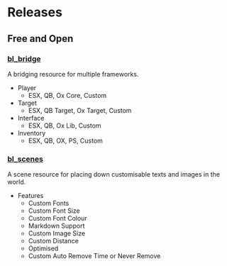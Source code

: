 # Releases

##  Free and Open
### [bl_bridge](https://github.com/Byte-Labs-Project/bl_bridge)
A bridging resource for multiple frameworks. 
- Player
    - ESX, QB, Ox Core, Custom
- Target
    - ESX, QB Target, Ox Target, Custom
- Interface
    - ESX, QB, Ox Lib, Custom
- Inventory
    - ESX, QB, OX, PS, Custom

### [bl_scenes](https://github.com/Byte-Labs-Project/bl_scenes)
A scene resource for placing down customisable texts and images in the world.
- Features
    - Custom Fonts
    - Custom Font Size
    - Custom Font Colour
    - Markdown Support
    - Custom Image Size
    - Custom Distance
    - Optimised
    - Custom Auto Remove Time or Never Remove
